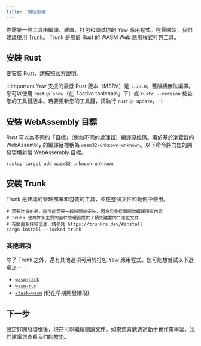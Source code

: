 ```yaml
---
title: '開始使用'
---
```


你需要一些工具來編譯、建置、打包和調試你的 Yew 應用程式。在最開始，我們建議使用 [Trunk](https://trunkrs.dev/)。 Trunk 是用於 Rust 的 WASM Web 應用程式打包工具。

## 安裝 Rust

要安裝 Rust，請按照[官方說明](https://www.rust-lang.org/tools/install)。

:::important
Yew 支援的最低 Rust 版本（MSRV）是 `1.78.0`。舊版將無法編譯。您可以使用 `rustup show`（在「active toolchain」下）或 `rustc --version` 檢查您的工具鏈版本。若要更新您的工具鏈，請執行 `rustup update`。
:::

## 安裝 WebAssembly 目標

Rust 可以為不同的「目標」（例如不同的處理器）編譯原始碼。用於基於瀏覽器的 WebAssembly 的編譯目標稱為 `wasm32-unknown-unknown`。以下命令將向您的開發環境新增 WebAssembly 目標。

```shell
rustup target add wasm32-unknown-unknown
```

## 安裝 Trunk

Trunk 是建議的管理部署和包裝的工具，並在整個文件和範例中使用。

```shell
# 需要注意的是，這可能需要一段時間來安裝，因為它會從頭開始編譯所有內容
# Trunk 也為許多主要的套件管理器提供了預先建置的二進位文件
# 有關更多詳細信息，請參見 https://trunkrs.dev/#install
cargo install --locked trunk
```

### 其他選項

除了 Trunk 之外，還有其他選項可用於打包 Yew 應用程式。您可能想嘗試以下選項之一：

- [`wasm-pack`](https://rustwasm.github.io/wasm-pack/)
- [`wasm-run`](https://github.com/IMI-eRnD-Be/wasm-run)
- [`xtask-wasm`](https://github.com/rustminded/xtask-wasm/) (仍在早期開發階段)

## 下一步

設定好開發環境後，現在可以繼續閱讀文件。如果您喜歡透過動手實作來學習，我們建議您查看我們的[教學](../tutorial)。
